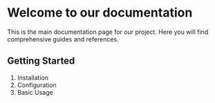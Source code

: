 # Welcome to our documentation

This is the main documentation page for our project. Here you will find comprehensive guides and references.

## Getting Started

1. Installation
2. Configuration
3. Basic Usage
